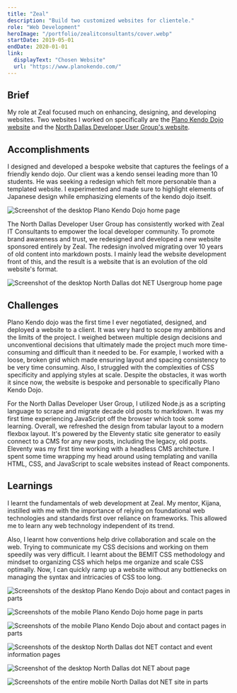 ```yaml
---
title: "Zeal"
description: "Build two customized websites for clientele."
role: "Web Development"
heroImage: "/portfolio/zealitconsultants/cover.webp"
startDate: 2019-05-01
endDate: 2020-01-01
link:
  displayText: "Chosen Website"
  url: "https://www.planokendo.com/"
---
```



## Brief

My role at Zeal focused much on enhancing, designing, and developing websites. Two websites I worked on specifically are the [Plano Kendo Dojo website](https://www.planokendo.com/) and the [North Dallas Developer User Group's website](https://www.northdallas.net/).

## Accomplishments

I designed and developed a bespoke website that captures the feelings of a friendly kendo dojo. Our client was a kendo sensei leading more than 10 students. He was seeking a redesign which felt more personable than a templated website. I experimented and made sure to highlight elements of Japanese design while emphasizing elements of the kendo dojo itself.

<Image
  src="https://clyxyzy3mertqxf9.public.blob.vercel-storage.com/Pictures/Plano%20Kendo%20Dojo/Desktop/Home-ycsWVoeY37vxmJF7YPtqvweDBrWLQq.webp"
  alt="Screenshot of the desktop Plano Kendo Dojo home page"
/>

The North Dallas Developer User Group has consistently worked with Zeal IT Consultants to empower the local developer community. To promote brand awareness and trust, we redesigned and developed a new website sponsored entirely by Zeal. The redesign involved migrating over 10 years of old content into markdown posts. I mainly lead the website development front of this, and the result is a website that is an evolution of the old website's format.

<Image
  src="https://clyxyzy3mertqxf9.public.blob.vercel-storage.com/Pictures/North%20Dallas%20dot%20NET%20Usergroup/Desktop/Home-9ZF5mIj3ylCKVPYIKgpHb08FJofPmO.webp"
  alt="Screenshot of the desktop North Dallas dot NET Usergroup home page"
/>

## Challenges

Plano Kendo dojo was the first time I ever negotiated, designed, and deployed a website to a client. It was very hard to scope my ambitions and the limits of the project. I weighed between multiple design decisions and unconventional decisions that ultimately made the project much more time-consuming and difficult than it needed to be. For example, I worked with a loose, broken grid which made ensuring layout and spacing consistency to be very time consuming. Also, I struggled with the complexities of CSS specificity and applying styles at scale. Despite the obstacles, it was worth it since now, the website is bespoke and personable to specifically Plano Kendo Dojo.

For the North Dallas Developer User Group, I utilized Node.js as a scripting language to scrape and migrate decade old posts to markdown. It was my first time experiencing JavaScript off the browser which took some learning. Overall, we refreshed the design from tabular layout to a modern flexbox layout. It's powered by the Eleventy static site generator to easily connect to a CMS for any new posts, including the legacy, old posts. Eleventy was my first time working with a headless CMS architecture. I spent some time wrapping my head around using templating and vanilla HTML, CSS, and JavaScript to scale websites instead of React components.

## Learnings

I learnt the fundamentals of web development at Zeal. My mentor, Kijana, instilled with me with the importance of relying on foundational web technologies and standards first over reliance on frameworks. This allowed me to learn any web technology independent of its trend.

Also, I learnt how conventions help drive collaboration and scale on the web. Trying to communicate my CSS decisions and working on them speedily was very difficult. I learnt about the BEMIT CSS methodology and mindset to organizing CSS which helps me organize and scale CSS optimally. Now, I can quickly ramp up a website without any bottlenecks on managing the syntax and intricacies of CSS too long.

<Image
  src="https://clyxyzy3mertqxf9.public.blob.vercel-storage.com/Pictures/Plano%20Kendo%20Dojo/Desktop/Misc-GtIV38ar010x7II9NEMM8FX4ynQLFS.webp"
  alt="Screenshots of the desktop Plano Kendo Dojo about and contact pages in parts"
/>

<Image
  src="https://clyxyzy3mertqxf9.public.blob.vercel-storage.com/Pictures/Plano%20Kendo%20Dojo/Mobile/Home-l46M0asnnfvoUfVvguHPiXDiaiwyS0.webp"
  alt="Screenshots of the mobile Plano Kendo Dojo home page in parts"
/>

<Image
  src="https://clyxyzy3mertqxf9.public.blob.vercel-storage.com/Pictures/Plano%20Kendo%20Dojo/Mobile/Misc-LX3tPboKyqgUsqOMrdceW9k2OdgLOG.webp"
  alt="Screenshots of the mobile Plano Kendo Dojo about and contact pages in parts"
/>

<Image
  src="https://clyxyzy3mertqxf9.public.blob.vercel-storage.com/Pictures/North%20Dallas%20dot%20NET%20Usergroup/Desktop/Misc-GeBlBeoBewgkaghLaWXahCH53i00gR.webp"
  alt="Screenshots of the desktop North Dallas dot NET contact and event information pages"
/>

<Image
  src="https://clyxyzy3mertqxf9.public.blob.vercel-storage.com/Pictures/North%20Dallas%20dot%20NET%20Usergroup/Desktop/About-dN1r53OZDpS8Arsrbt8eElddzgU8fS.webp"
  alt="Screenshot of the desktop North Dallas dot NET about page"
/>

<Image
  src="https://clyxyzy3mertqxf9.public.blob.vercel-storage.com/Pictures/North%20Dallas%20dot%20NET%20Usergroup/Mobile/All-KAhljrhz3xLwdhZBwqxAmhqjG2h3aM.webp"
  alt="Screenshots of the entire mobile North Dallas dot NET site in parts"
/>
